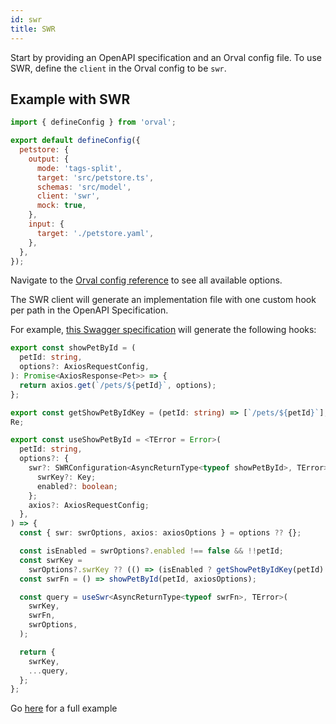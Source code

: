 ```yaml
---
id: swr
title: SWR
---
```


Start by providing an OpenAPI specification and an Orval config file. To use SWR, define the `client` in the Orval config to be `swr`.

## Example with SWR

```js
import { defineConfig } from 'orval';

export default defineConfig({
  petstore: {
    output: {
      mode: 'tags-split',
      target: 'src/petstore.ts',
      schemas: 'src/model',
      client: 'swr',
      mock: true,
    },
    input: {
      target: './petstore.yaml',
    },
  },
});
```

Navigate to the [Orval config reference](../reference/configuration/full-example) to see all available options.

The SWR client will generate an implementation file with one custom hook per path in the OpenAPI Specification.

For example, <a href="https://github.com/orval-labs/orval/blob/master/samples/react-app-with-swr/petstore.yaml" target="_blank">this Swagger specification</a> will generate the following hooks:

```ts
export const showPetById = (
  petId: string,
  options?: AxiosRequestConfig,
): Promise<AxiosResponse<Pet>> => {
  return axios.get(`/pets/${petId}`, options);
};

export const getShowPetByIdKey = (petId: string) => [`/pets/${petId}`];
Re;

export const useShowPetById = <TError = Error>(
  petId: string,
  options?: {
    swr?: SWRConfiguration<AsyncReturnType<typeof showPetById>, TError> & {
      swrKey?: Key;
      enabled?: boolean;
    };
    axios?: AxiosRequestConfig;
  },
) => {
  const { swr: swrOptions, axios: axiosOptions } = options ?? {};

  const isEnabled = swrOptions?.enabled !== false && !!petId;
  const swrKey =
    swrOptions?.swrKey ?? (() => (isEnabled ? getShowPetByIdKey(petId) : null));
  const swrFn = () => showPetById(petId, axiosOptions);

  const query = useSwr<AsyncReturnType<typeof swrFn>, TError>(
    swrKey,
    swrFn,
    swrOptions,
  );

  return {
    swrKey,
    ...query,
  };
};
```

Go <a href="https://github.com/orval-labs/orval/blob/master/samples/react-app-with-swr" target="_blank">here</a> for a full example
